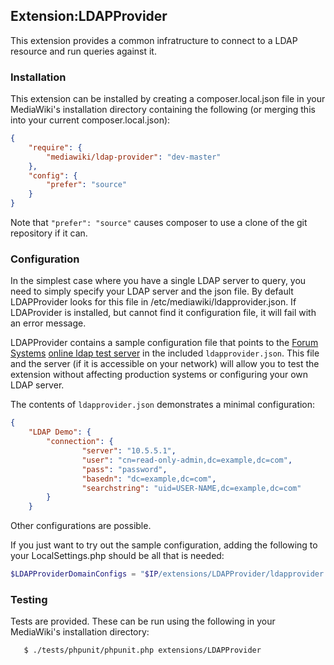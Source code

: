 == Extension:LDAPProvider ==

This extension provides a common infratructure to connect to a LDAP resource
and run queries against it.

=== Installation ===

This extension can be installed by creating a composer.local.json file in your MediaWiki's installation directory containing the following (or merging this into your current composer.local.json):

<source lang="json">
{
	"require": {
		"mediawiki/ldap-provider": "dev-master"
	},
	"config": {
		"prefer": "source"
	}
}
</source>

Note that <code>"prefer": "source"</code> causes composer to use a clone of the git repository if it can.

=== Configuration ===

In the simplest case where you have a single LDAP server to query, you need to simply specify your LDAP server and the json file. By default LDAPProvider looks for this file in /etc/mediawiki/ldapprovider.json.  If LDAProvider is installed, but cannot find it configuration file, it will fail with an error message.

LDAPProvider contains a sample configuration file that points to the [http://www.forumsys.com/ Forum Systems] [http://www.forumsys.com/tutorials/integration-how-to/ldap/online-ldap-test-server/ online ldap test server] in the included <code>ldapprovider.json</code>.  This file and the server (if it is accessible on your network) will allow you to test the extension without affecting production systems or configuring your own LDAP server.

The contents of <code>ldapprovider.json</code> demonstrates a minimal configuration:

<source lang="json">
{
	"LDAP Demo": {
		"connection": {
				"server": "10.5.5.1",
				"user": "cn=read-only-admin,dc=example,dc=com",
				"pass": "password",
				"basedn": "dc=example,dc=com",
				"searchstring": "uid=USER-NAME,dc=example,dc=com"
		}
	}
</source>

Other configurations are possible.

If you just want to try out the sample configuration, adding the following to your LocalSettings.php should be all that is needed:

<source lang="php">
$LDAPProviderDomainConfigs = "$IP/extensions/LDAPProvider/ldapprovider.json";
</source>

=== Testing ===

Tests are provided.  These can be run using the following in your MediaWiki's installation directory:

	$ ./tests/phpunit/phpunit.php extensions/LDAPProvider
